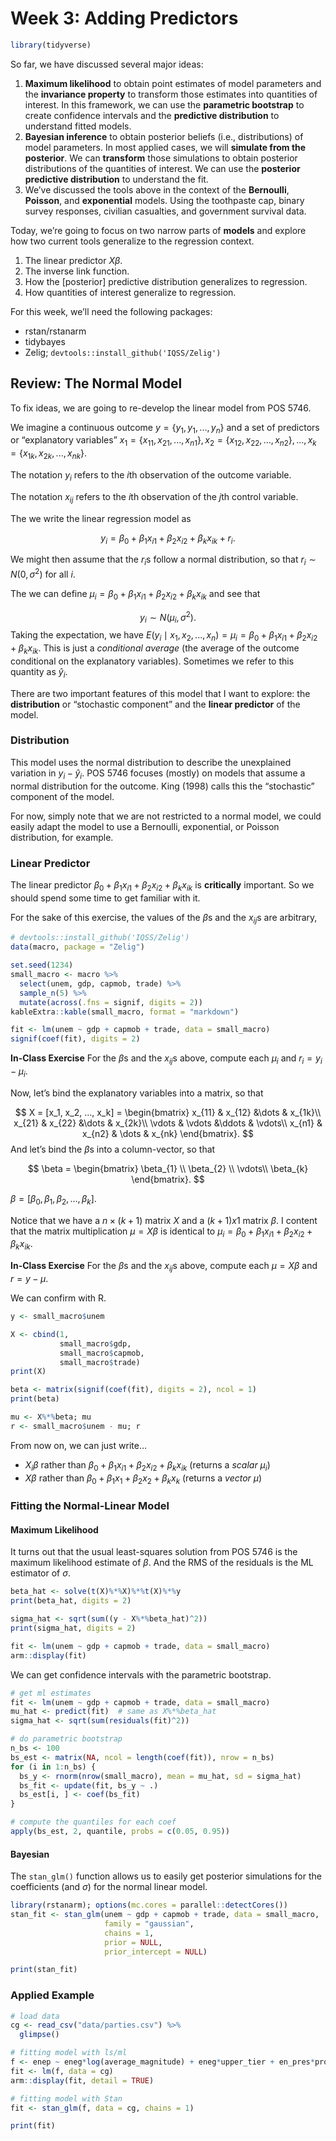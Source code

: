 
# Week 3: Adding Predictors

```r
library(tidyverse)
```

So far, we have discussed several major ideas:

1. **Maximum likelihood** to obtain point estimates of model parameters and the **invariance property** to transform those estimates into quantities of interest. In this framework, we can use the **parametric bootstrap** to create confidence intervals and the **predictive distribution** to understand fitted models.
1. **Bayesian inference** to obtain posterior beliefs (i.e., distributions) of model parameters. In most applied cases, we will **simulate from the posterior**. We can **transform** those simulations to obtain posterior distributions of the quantities of interest. We can use the **posterior predictive distribution** to understand the fit.
1. We've discussed the tools above in the context of the **Bernoulli**, **Poisson**, and **exponential** models. Using the toothpaste cap, binary survey responses, civilian casualties, and government survival data.

Today, we're going to focus on two narrow parts of **models** and explore how two current tools generalize to the regression context.

1. The linear predictor $X\beta$.
1. The inverse link function.
1. How the [posterior] predictive distribution generalizes to regression.
1. How quantities of interest generalize to regression.

For this week, we'll need the following packages:

- rstan/rstanarm
- tidybayes
- Zelig; `devtools::install_github('IQSS/Zelig')`

## Review: The Normal Model

To fix ideas, we are going to re-develop the linear model from POS 5746.

We imagine a continuous outcome $y = \{y_1, y_1,..., y_n\}$ and a set of predictors or "explanatory variables" $x_1 = \{x_{11}, x_{21}, ..., x_{n1}\}, x_2 = \{x_{12}, x_{22}, ..., x_{n2}\}, ..., x_k = \{x_{1k}, x_{2k}, ..., x_{nk}\}$.

The notation $y_i$ refers to the $i$th observation of the outcome variable.

The notation $x_{ij}$ refers to the $i$th observation of the $j$th control variable.

The we write the linear regression model as

$$
y_i = \beta_0 + \beta_1 x_{i1} + \beta_2 x_{i2} + \beta_k x_{ik} + r_i.
$$

We might then assume that the $r_i$s follow a normal distribution, so that $r_i \sim N(0, \sigma^2)$ for all $i$.

The we can define $\mu_i = \beta_0 + \beta_1 x_{i1} + \beta_2 x_{i2} + \beta_k x_{ik}$ and see that

$$
y_i \sim N(\mu_i, \sigma^2).
$$
Taking the expectation, we have $E(y_i \mid x_1, x_2, ... , x_n) = \mu_i = \beta_0 + \beta_1 x_{i1} + \beta_2 x_{i2} + \beta_k x_{ik}$. This is just a *conditional average* (the average of the outcome conditional on the explanatory variables). Sometimes we refer to this quantity as $\hat{y}_i$. 

There are two important features of this model that I want to explore: the **distribution** or "stochastic component" and the **linear predictor** of the model.

### Distribution

This model uses the normal distribution to describe the unexplained variation in $y_i - \hat{y}_i$. POS 5746 focuses (mostly) on models that assume a normal distribution for the outcome. King (1998) calls this the "stochastic" component of the model.

For now, simply note that we are not restricted to a normal model, we could easily adapt the model to use a Bernoulli, exponential, or Poisson distribution, for example.

### Linear Predictor

The linear predictor $\beta_0 + \beta_1 x_{i1} + \beta_2 x_{i2} + \beta_k x_{ik}$ is **critically** important. So we should spend some time to get familiar with it.

For the sake of this exercise, the values of the $\beta$s and the $x_{ij}$s are arbitrary, 

```r
# devtools::install_github('IQSS/Zelig')
data(macro, package = "Zelig")

set.seed(1234)
small_macro <- macro %>%
  select(unem, gdp, capmob, trade) %>%
  sample_n(5) %>%
  mutate(across(.fns = signif, digits = 2)) 
kableExtra::kable(small_macro, format = "markdown")

fit <- lm(unem ~ gdp + capmob + trade, data = small_macro)
signif(coef(fit), digits = 2)
```

**In-Class Exercise** For the $\beta$s and the $x_{ij}$s above, compute each $\mu_i$ and $r_i = y_i - \mu_i$. 

Now, let's bind the explanatory variables into a matrix, so that 

$$
X = [x_1, x_2, ..., x_k] = \begin{bmatrix} 
    x_{11} & x_{12} &\dots  & x_{1k}\\
    x_{21} & x_{22} &\dots  & x_{2k}\\
    \vdots & \vdots &\ddots & \vdots\\
    x_{n1} & x_{n2} & \dots  & x_{nk} 
    \end{bmatrix}.
$$
And let's bind the $\beta$s into a column-vector, so that 

$$
\beta = \begin{bmatrix} 
    \beta_{1} \\
    \beta_{2} \\
    \vdots\\
    \beta_{k}  
    \end{bmatrix}.
$$

$\beta = [\beta_0, \beta_1, \beta_2, ..., \beta_k]$.

Notice that we have a $n \times (k + 1)$ matrix $X$ and a $(k + 1) x 1$ matrix $\beta$. I content that the matrix multiplication $\mu = X\beta$ is identical to $\mu_i = \beta_0 + \beta_1 x_{i1} + \beta_2 x_{i2} + \beta_k x_{ik}$.

**In-Class Exercise** For the $\beta$s and the $x_{ij}$s above, compute each $\mu = X\beta$ and $r = y - \mu$.

We can confirm with R.

```r
y <- small_macro$unem

X <- cbind(1, 
           small_macro$gdp, 
           small_macro$capmob,
           small_macro$trade)
print(X)

beta <- matrix(signif(coef(fit), digits = 2), ncol = 1)
print(beta)

mu <- X%*%beta; mu
r <- small_macro$unem - mu; r
```

From now on, we can just write...

- $X_i\beta$ rather than $\beta_0 + \beta_1 x_{i1} + \beta_2 x_{i2} + \beta_k x_{ik}$ (returns a *scalar* $\mu_i$)
- $X\beta$ rather than $\beta_0 + \beta_1 x_{1} + \beta_2 x_{2} + \beta_k x_{k}$ (returns a *vector* $\mu$)

### Fitting the Normal-Linear Model


#### Maximum Likelihood

It turns out that the usual least-squares solution from POS 5746 is the maximum likelihood estimate of $\beta$. And the RMS of the residuals is the ML estimator of $\sigma$. 

```r
beta_hat <- solve(t(X)%*%X)%*%t(X)%*%y
print(beta_hat, digits = 2)

sigma_hat <- sqrt(sum((y - X%*%beta_hat)^2))
print(sigma_hat, digits = 2)
```

```r
fit <- lm(unem ~ gdp + capmob + trade, data = small_macro)
arm::display(fit)
```

We can get confidence intervals with the parametric bootstrap.

```r
# get ml estimates
fit <- lm(unem ~ gdp + capmob + trade, data = small_macro)
mu_hat <- predict(fit)  # same as X%*%beta_hat
sigma_hat <- sqrt(sum(residuals(fit)^2))

# do parametric bootstrap
n_bs <- 100
bs_est <- matrix(NA, ncol = length(coef(fit)), nrow = n_bs)
for (i in 1:n_bs) {
  bs_y <- rnorm(nrow(small_macro), mean = mu_hat, sd = sigma_hat)
  bs_fit <- update(fit, bs_y ~ .)
  bs_est[i, ] <- coef(bs_fit)
}

# compute the quantiles for each coef
apply(bs_est, 2, quantile, probs = c(0.05, 0.95))
```

#### Bayesian

The `stan_glm()` function allows us to easily get posterior simulations for the coefficients (and $\sigma$) for the normal linear model.

```r
library(rstanarm); options(mc.cores = parallel::detectCores())
stan_fit <- stan_glm(unem ~ gdp + capmob + trade, data = small_macro, 
                     family = "gaussian", 
                     chains = 1, 
                     prior = NULL,
                     prior_intercept = NULL)
```
```r
print(stan_fit)
```

### Applied Example

```r
# load data
cg <- read_csv("data/parties.csv") %>%
  glimpse()

# fitting model with ls/ml
f <- enep ~ eneg*log(average_magnitude) + eneg*upper_tier + en_pres*proximity
fit <- lm(f, data = cg)
arm::display(fit, detail = TRUE)
```

```r
# fitting model with Stan
fit <- stan_glm(f, data = cg, chains = 1)
```

```r
print(fit)
```